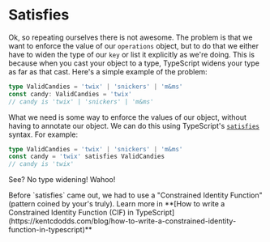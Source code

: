 # Satisfies

Ok, so repeating ourselves there is not awesome. The problem is that we want to
enforce the value of our `operations` object, but to do that we either have to
widen the type of our `key` or list it explicitly as we're doing. This is
because when you cast your object to a type, TypeScript widens your type as far
as that cast. Here's a simple example of the problem:

```ts
type ValidCandies = 'twix' | 'snickers' | 'm&ms'
const candy: ValidCandies = 'twix'
// candy is 'twix' | 'snickers' | 'm&ms'
```

What we need is some way to enforce the values of our object, without having to
annotate our object. We can do this using TypeScript's
[`satisfies`](https://www.typescriptlang.org/docs/handbook/release-notes/typescript-4-9.html#the-satisfies-operator) syntax.
For example:

```ts
type ValidCandies = 'twix' | 'snickers' | 'm&ms'
const candy = 'twix' satisfies ValidCandies
// candy is 'twix'
```

See? No type widening! Wahoo!

<callout-info>
	Before `satisfies` came out, we had to use a "Constrained Identity Function"
	(pattern coined by your's truly). Learn more in **[How to write a Constrained
	Identity Function (CIF) in
	TypeScript](https://kentcdodds.com/blog/how-to-write-a-constrained-identity-function-in-typescript)**
</callout-info>
